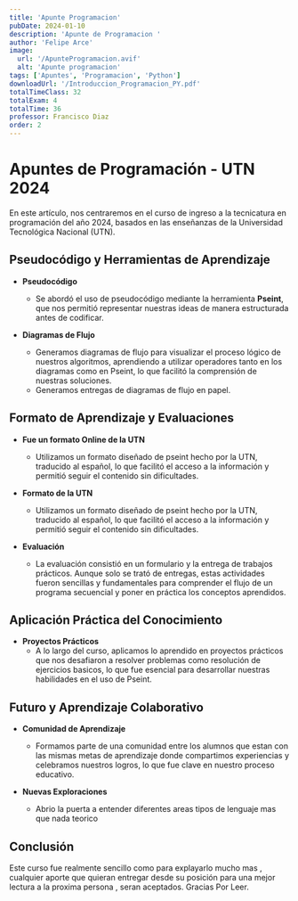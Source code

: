 ```yaml
---
title: 'Apunte Programacion'
pubDate: 2024-01-10
description: 'Apunte de Programacion '
author: 'Felipe Arce'
image:
  url: '/ApunteProgramacion.avif'
  alt: 'Apunte programacion'
tags: ['Apuntes', 'Programacion', 'Python']
downloadUrl: '/Introduccion_Programacion_PY.pdf'
totalTimeClass: 32
totalExam: 4
totalTime: 36
professor: Francisco Diaz
order: 2
---
```


# Apuntes de Programación - UTN 2024

En este artículo, nos centraremos en el curso de ingreso a la tecnicatura en  programación del año 2024, basados en las enseñanzas de la Universidad Tecnológica Nacional (UTN).

## Pseudocódigo y Herramientas de Aprendizaje

- **Pseudocódigo**
  - Se abordó el uso de pseudocódigo mediante la herramienta **Pseint**, que nos permitió representar nuestras ideas de manera estructurada antes de codificar.

- **Diagramas de Flujo**
  - Generamos diagramas de flujo para visualizar el proceso lógico de nuestros algoritmos, aprendiendo a utilizar operadores tanto en los diagramas como en Pseint, lo que facilitó la comprensión de nuestras soluciones.
  - Generamos entregas de diagramas de flujo en papel. 

## Formato de Aprendizaje y Evaluaciones
- **Fue un formato Online de la UTN**
  - Utilizamos un formato diseñado de pseint hecho por la UTN, traducido al español, lo que facilitó el acceso a la información y permitió seguir el contenido sin dificultades.

- **Formato de la UTN**
  - Utilizamos un formato diseñado de pseint hecho por la UTN, traducido al español, lo que facilitó el acceso a la información y permitió seguir el contenido sin dificultades.

- **Evaluación**
  - La evaluación consistió en un formulario y la entrega de trabajos prácticos. Aunque solo se trató de entregas, estas actividades fueron sencillas y fundamentales para comprender el flujo de un programa secuencial y poner en práctica los conceptos aprendidos.

## Aplicación Práctica del Conocimiento

- **Proyectos Prácticos**
  - A lo largo del curso, aplicamos lo aprendido en proyectos prácticos que nos desafiaron a resolver problemas como resolución de ejercicios basicos, lo que fue esencial para desarrollar nuestras habilidades en el uso de Pseint.


## Futuro y Aprendizaje Colaborativo

- **Comunidad de Aprendizaje**
  - Formamos parte de una comunidad entre los alumnos que estan con las mismas metas  de aprendizaje donde compartimos experiencias y celebramos nuestros logros, lo que fue clave en nuestro proceso educativo.

- **Nuevas Exploraciones**
  - Abrio la puerta a entender diferentes areas tipos de lenguaje mas que nada teorico

## Conclusión

Este curso fue realmente sencillo como para explayarlo mucho mas , cualquier aporte que quieran entregar desde su posición para una mejor lectura a la proxima persona , seran aceptados. Gracias Por Leer.